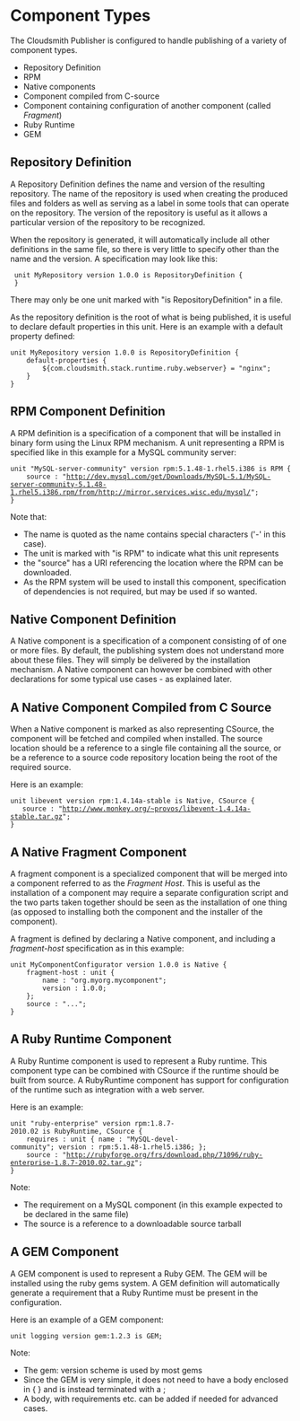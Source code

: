 =Component Types=
The Cloudsmith Publisher is configured to handle publishing of a variety of component types.
* Repository Definition
* RPM
* Native components
* Component compiled from C-source
* Component containing configuration of another component (called ''Fragment'')
* Ruby Runtime
* GEM

==Repository Definition==
A Repository Definition defines the name and version of the resulting repository. The name of the repository is used when creating the produced files and folders as well as serving as a label in some tools that can operate on the repository.
The version of the repository is useful as it allows a particular version of the repository to be recognized.

When the repository is generated, it will automatically include all other definitions in the same file, so there is very little to specify other than the name and the version. A specification may look like this:
  unit MyRepository version 1.0.0 is RepositoryDefinition {
  }

There may only be one unit marked with "is RepositoryDefinition" in a file.

As the repository definition is the root of what is being published, it is useful to declare default properties in this unit. Here is an example with a default property defined:
 unit MyRepository version 1.0.0 is RepositoryDefinition {
     default-properties {
         ${com.cloudsmith.stack.runtime.ruby.webserver} = "nginx";
     } 
 } 

==RPM Component Definition==
A RPM definition is a specification of a component that will be installed in binary form using the Linux RPM mechanism.
A unit representing a RPM is specified like in this example for a MySQL community server:
 unit "MySQL-server-community" version rpm:5.1.48-1.rhel5.i386 is RPM {
     source : "http://dev.mysql.com/get/Downloads/MySQL-5.1/MySQL-server-community-5.1.48-1.rhel5.i386.rpm/from/http://mirror.services.wisc.edu/mysql/";
 }

Note that:
* The name is quoted as the name contains special characters ('-' in this case).
* The unit is marked with "is RPM" to indicate what this unit represents
* the "source" has a URI referencing the location where the RPM can be downloaded.
* As the RPM system will be used to install this component, specification of dependencies is not required, but may be used if so wanted.

==Native Component Definition==
A Native component is a specification of a component consisting of of one or more files. By default, the publishing system does not understand more about these files. They will simply be delivered by the installation mechanism. A Native component can however be combined with other declarations for some typical use cases - as explained later.

==A Native Component Compiled from C Source==
When a Native component is marked as also representing CSource, the component will be fetched and compiled when installed. The source location should be a reference to a single file containing all the source, or be a reference to a source code repository location being the root of the required source.

Here is an example:
 unit libevent version rpm:1.4.14a-stable is Native, CSource {
    source : "http://www.monkey.org/~provos/libevent-1.4.14a-stable.tar.gz";
 }

== A Native Fragment Component==
A fragment component is a specialized component that will be merged into a component referred to as the ''Fragment Host''. This is useful as the installation of a component may require a separate configuration script and the two parts taken together should be seen as the installation of one thing (as opposed to installing both the component and the installer of the component).

A fragment is defined by declaring a Native component, and including a ''fragment-host'' specification as in this example:
 unit MyComponentConfigurator version 1.0.0 is Native {
     fragment-host : unit { 
         name : "org.myorg.mycomponent";
         version : 1.0.0; 
     };
     source : "...";
 }


==A Ruby Runtime Component==
A Ruby Runtime component is used to represent a Ruby runtime. This component type can be combined with CSource if the runtime should be built from source. A RubyRuntime component has support for configuration of the runtime such as integration with a web server.

Here is an example:
 unit "ruby-enterprise" version rpm:1.8.7-2010.02 is RubyRuntime, CSource {
     requires : unit { name : "MySQL-devel-community"; version : rpm:5.1.48-1.rhel5.i386; };
     source : "http://rubyforge.org/frs/download.php/71096/ruby-enterprise-1.8.7-2010.02.tar.gz";
 }

Note:
* The requirement on a MySQL component (in this example expected to be declared in the same file)
* The source is a reference to a downloadable source tarball

==A GEM Component==
A GEM component is used to represent a Ruby GEM. The GEM will be installed using the ruby gems system. A GEM definition will automatically generate a requirement that a Ruby Runtime must be present in the configuration.

Here is an example of a GEM component:
 unit logging version gem:1.2.3 is GEM;

Note:
* The gem: version scheme is used by most gems
* Since the GEM is very simple, it does not need to have a body enclosed in { } and is instead terminated with a ;
* A body, with requirements etc. can be added if needed for advanced cases.

